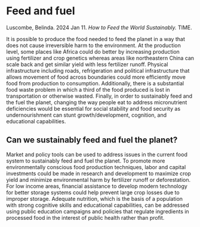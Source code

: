 # Feed and fuel

Luscombe, Belinda. 2024 Jan 11. _How to Feed the World Sustainably._ TIME.

It is possible to produce the food needed to feed the planet in a way that does not cause irreversible harm to the environment. At the production level, some places like Africa could do better by increasing production using fertilizer and crop genetics whereas areas like northeastern China can scale back and get similar yield with less fertilizer runoff. Physical infrastructure including roads, refrigeration and political infrastructure that allows movement of food across boundaries could more efficiently move food from production to consumption. Additionally, there is a substantial food waste problem in which a third of the food produced is lost in transportation or otherwise wasted. Finally, in order to sustainably feed and the fuel the planet, changing the way people eat to address micronutrient deficiencies would be essential for social stability and food security as undernourishment can stunt growth/development, cognition, and educational capabilities.

## Can we sustainably feed and fuel the planet?

Market and policy tools can be used to address issues in the current food system to sustainably feed and fuel the planet. To promote more environmentally conscious food production techniques, labor and capital investments could be made in research and development to maximize crop yield and minimize environmental harm by fertilizer runoff or deforestation. For low income areas, financial assistance to develop modern technology for better storage systems could help prevent large crop losses due to improper storage. Adequate nutrition, which is the basis of a population with strong cognitive skills and educational capabilities, can be addressed using public education campaigns and policies that regulate ingredients in processed food in the interest of public health rather than profit.
